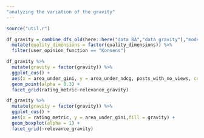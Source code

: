```yaml
---
"analyzing the variation of the gravity"
---
```


```r
source("util.r")
```

```r
df_gravity = combine_dfs_old(here::here("data_BA","data_gravity"),"model") %>% 
  mutate(quality_dimensions = factor(quality_dimensions)) %>% 
  filter(user_opinion_function == "Konsens")


```

```r
df_gravity %>% 
  mutate(gravity = factor(gravity)) %>% 
  ggplot_cus() + 
  aes(x = area_under_gini, y = area_under_ndcg, posts_with_no_views, color = gravity) + 
  geom_point(alpha = 0.3) + 
  facet_grid(rating_metric~relevance_gravity)
```


```r
df_gravity %>% 
  mutate(gravity = factor(gravity)) %>% 
  ggplot_cus() + 
  aes(x = rating_metric, y = area_under_gini,fill = gravity) + 
  geom_boxplot(alpha = 1) + 
  facet_grid(~relevance_gravity)
```